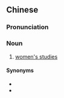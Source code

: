 ==Chinese==
{{zh-forms|type=22}}

===Pronunciation===
{{zh-pron
|m=nǚxìng yán究
|c=neoi5 sing3 jin4 gau3
|cat=n
}}

===Noun===
{{zh-noun}}

# [[women's studies]]

====Synonyms====
* {{zh-l|婦女研究}}
* {{zh-l|女性學}}
